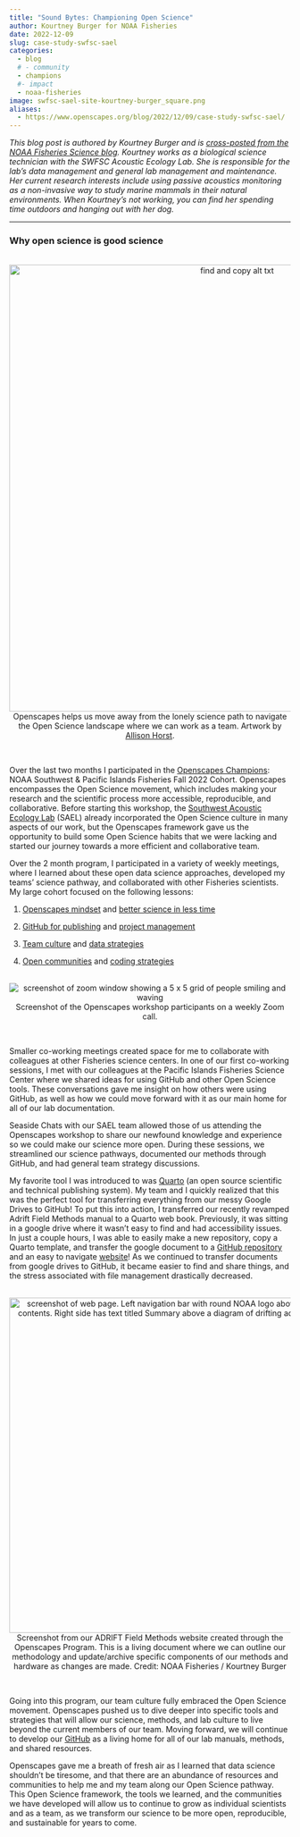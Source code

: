 ```yaml
---
title: "Sound Bytes: Championing Open Science"
author: Kourtney Burger for NOAA Fisheries
date: 2022-12-09
slug: case-study-swfsc-sael
categories:
  - blog 
  # - community
  - champions
  #- impact
  - noaa-fisheries
image: swfsc-sael-site-kourtney-burger_square.png
aliases: 
  - https://www.openscapes.org/blog/2022/12/09/case-study-swfsc-sael/
---
```


*This blog post is authored by Kourtney Burger and is [cross-posted from the NOAA Fisheries Science blog](https://www.fisheries.noaa.gov/science-blog/sound-bytes-championing-open-science). Kourtney works as a biological science technician with the SWFSC Acoustic Ecology Lab. She is responsible for the lab's data management and general lab management and maintenance. Her current research interests include using passive acoustics monitoring as a non-invasive way to study marine mammals in their natural environments. When Kourtney's not working, you can find her spending time outdoors and hanging out with her dog.*

------------------------------------------------------------------------

### Why open science is good science

<br> <center><a><img src="horst_openscapes_champions.jpg" width="800px" alt="find and copy alt txt"></a><figcaption>Openscapes helps us move away from the lonely science path to navigate the Open Science landscape where we can work as a team. Artwork by [Allison Horst](https://allisonhorst.com/).</figcaption> </center> <br>

Over the last two months I participated in the [Openscapes Champions](https://www.openscapes.org/champions/): NOAA Southwest & Pacific Islands Fisheries Fall 2022 Cohort. Openscapes encompasses the Open Science movement, which includes making your research and the scientific process more accessible, reproducible, and collaborative. Before starting this workshop, the [Southwest Acoustic Ecology Lab](https://www.fisheries.noaa.gov/west-coast/science-data/southwest-acoustic-ecology-lab) (SAEL) already incorporated the Open Science culture in many aspects of our work, but the Openscapes framework gave us the opportunity to build some Open Science habits that we were lacking and started our journey towards a more efficient and collaborative team.

Over the 2 month program, I participated in a variety of weekly meetings, where I learned about these open data science approaches, developed my teams' science pathway, and collaborated with other Fisheries scientists. My large cohort focused on the following lessons:

1.  [Openscapes mindset](https://openscapes.github.io/series/mindset.html) and [better science in less time](https://openscapes.github.io/series/better-science.qmd)

2.  [GitHub for publishing](https://openscapes.github.io/series/core-lessons/github/github-pub.html) and [project management](https://openscapes.github.io/series/core-lessons/github/github-issues.html)

3.  [Team culture](https://openscapes.github.io/series/team-culture.html) and [data strategies](https://openscapes.github.io/series/data-strategies.html)

4.  [Open communities](https://openscapes.github.io/series/communities.html) and [coding strategies](https://openscapes.github.io/series/coding-strategies.html)

<br> <center><a><img src="swfsc-sael-zoom-cohort.png" alt="screenshot of zoom window showing a 5 x 5 grid of people smiling and waving"></a><figcaption>Screenshot of the Openscapes workshop participants on a weekly Zoom call.</figcaption> </center> <br>

Smaller co-working meetings created space for me to collaborate with colleagues at other Fisheries science centers. In one of our first co-working sessions, I met with our colleagues at the Pacific Islands Fisheries Science Center where we shared ideas for using GitHub and other Open Science tools. These conversations gave me insight on how others were using GitHub, as well as how we could move forward with it as our main home for all of our lab documentation.

Seaside Chats with our SAEL team allowed those of us attending the Openscapes workshop to share our newfound knowledge and experience so we could make our science more open. During these sessions, we streamlined our science pathways, documented our methods through GitHub, and had general team strategy discussions.

My favorite tool I was introduced to was [Quarto](https://quarto.org/) (an open source scientific and technical publishing system). My team and I quickly realized that this was the perfect tool for transferring everything from our messy Google Drives to GitHub! To put this into action, I transferred our recently revamped Adrift Field Methods manual to a Quarto web book. Previously, it was sitting in a google drive where it wasn't easy to find and had accessibility issues. In just a couple hours, I was able to easily make a new repository, copy a Quarto template, and transfer the google document to a [GitHub repository](https://github.com/SAEL-SWFSC/adrift-field-methods) and an easy to navigate [website](https://sael-swfsc.github.io/adrift-field-methods/)! As we continued to transfer documents from google drives to GitHub, it became easier to find and share things, and the stress associated with file management drastically decreased.

<br> <center><a><img src="swfsc-sael-site-kourtney-burger.jpg" width="600px" alt="screenshot of web page. Left navigation bar with round NOAA logo above a table of contents. Right side has text titled Summary above a diagram of drifting acoustic buoy"></a><figcaption>Screenshot from our ADRIFT Field Methods website created through the Openscapes Program. This is a living document where we can outline our methodology and update/archive specific components of our methods and hardware as changes are made. Credit: NOAA Fisheries / Kourtney Burger</figcaption> </center> <br>

Going into this program, our team culture fully embraced the Open Science movement. Openscapes pushed us to dive deeper into specific tools and strategies that will allow our science, methods, and lab culture to live beyond the current members of our team. Moving forward, we will continue to develop our [GitHub](https://github.com/SAEL-SWFSC) as a living home for all of our lab manuals, methods, and shared resources.

Openscapes gave me a breath of fresh air as I learned that data science shouldn't be tiresome, and that there are an abundance of resources and communities to help me and my team along our Open Science pathway. This Open Science framework, the tools we learned, and the communities we have developed will allow us to continue to grow as individual scientists and as a team, as we transform our science to be more open, reproducible, and sustainable for years to come.
